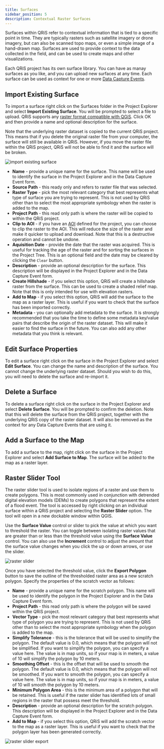 ```yaml
---
title: Surfaces
sidebar_position: 5
description: Contextual Raster Surfaces
---
```


Surfaces within QRiS refer to contextual information that is tied to a specific point in time. They are typically rasters such as satellite imagery or drone imagery, but can also be scanned topo maps, or even a simple image of a hand-drawn map. Surfaces are used to provide context to the data collected in the field, and can be used to create maps and other visualizations.

Each QRiS project has its own surface library. You can have as manay surfaces as you like, and you can upload new surfaces at any time. Each surface can be used as context for one or more [Data Capture Events](/software-help/dce). 

## Import Existing Surface

To import a surface right click on the Surfaces folder in the Project Explorer and select **Import Existing Surface**. You will be prompted to select a file to upload. QRiS supports any [raster format compatible with QGiS](https://docs.qgis.org/2.18/en/docs/user_manual/working_with_vector/supported_data.html). Click OK and then provide a name and optional description for the surface.

Note that the underlying raster dataset is copied to the current QRiS project. This means that if you delete the original raster file from your computer, the surface will still be available in QRiS. However, if you move the raster file within the QRiS project, QRiS will not be able to find it and the surface will be broken.

![import existing surface](/images/software-help/create-surface.png)

- **Name** - provide a unique name for the surface. This name will be used to identify the surface in the Project Explorer and in the Data Capture Event form.
- **Source Path** - this ready only and refers to raster file that was selected.
- **Raster Type** - pick the most relevant category that best represents what type of surface you are trying to represent. This is not used by QRiS other than to select the most appropriate symbology when the raster is added to the map.
- **Project Path** - this read only path is where the raster will be copied to within the QRiS project.
- **Clip to AOI** - if you have an [AOI](/software-help/aoi) defined for the project, you can choose to clip the raster to the AOI. This will reduce the size of the raster and make it quicker to upload and download. Note that this is a destructive operation and cannot be undone.
- **Aquisition Date** - provide the date that the raster was acquired. This is useful for tracking the age of the raster and for sorting the surfaces in the Project Tree. This is an optional field and the date may be cleared by clicking the `Clear` button.
- **Description** - provide an optional description for the surface. This description will be displayed in the Project Explorer and in the Data Capture Event form.
- **Create Hillshade** - if you select this option, QRiS will create a hillshade raster from the surface. This can be used to create a shaded relief map. Note that this is only intended for use with elevation rasters.
- **Add to Map** - if you select this option, QRiS will add the surface to the map as a raster layer. This is useful if you want to check that the surface has been imported correctly.
- **Metadata** - you can optionally add metadata to the surface. It is strongly recommended that you take the time to define some metadata key/value pairs that describe the origin of the raster dataset. This will make it easier to find the surface in the future. You can also add any other metadata that you think is relevant.

## Edit Surface Properties

To edit a surface right click on the surface in the Project Explorer and select **Edit Surface**. You can change the name and description of the surface. You cannot change the underlying raster dataset. Should you wish to do this, you will need to delete the surface and re-import it.

## Delete a Surface

To delete a surface right click on the surface in the Project Explorer and select **Delete Surface**. You will be prompted to confirm the deletion. Note that this will delete the surface from the QRiS project, together with the underlying QRiS copy of the raster dataset. It will also be removed as the context for any Data Capture Events that are using it.

## Add a Surface to the Map 

To add a surface to the map, right click on the surface in the Project Explorer and select **Add Surface to Map**. The surface will be added to the map as a raster layer.

## Raster Slider Tool

The raster slider tool is used to isolate regions of a raster and use them to create polygons. This is most commonly used in conjunction with detrended digital elevation models (DEMs) to create polygons that represent the extent of a flood event. The tool is accessed by right clicking on an individual surface within a QRiS project and selecting the **Raster Slider** option. The tool will open in a new dockable window within QGIS.

Use the **Surface Value** control or slider to pick the value at which you want to threshold the raster. You can toggle between isolating raster values that are greater than or less than the threshold value using the **Surface Value** control. You can also use the **Increment** control to adjust the amount that the surface value changes when you click the up or down arrows, or use the slider.

![raster slider](/images/software-help/raster-slider.png)

Once you have selected the threshold value, click the **Export Polygon** button to save the outline of the thresholded raster area as a new scratch polygon. Specify the properties of the scratch vector as follows:

- **Name** - provide a unique name for the scratch polygon. This name will be used to identify the polygon in the Project Explorer and in the Data Capture Event form.
- **Project Path** - this read only path is where the polygon will be saved within the QRiS project.
- **Vector Type** - pick the most relevant category that best represents what type of polygon you are trying to represent. This is not used by QRiS other than to select the most appropriate symbology when the polygon is added to the map.
- **Simplify Tolerance** - this is the tolerance that will be used to simplify the polygon. The default value is 0.0, which means that the polygon will not be simplified. If you want to simplify the polygon, you can specify a value here. The value is in map units, so if your map is in meters, a value of 10 will simplify the polygon by 10 meters.
- **Smoothing Offset** - this is the offset that will be used to smooth the polygon. The default value is 0.0, which means that the polygon will not be smoothed. If you want to smooth the polygon, you can specify a value here. The value is in map units, so if your map is in meters, a value of 10 will smooth the polygon by 10 meters.
- **Minimum Polygon Area** - this is the minimum area of a polygon that will be retained. This is useful if the raster slider has identified lots of small regions in the raster that possess meet the threshold.
- **Description** - provide an optional description for the scratch polygon. This description will be displayed in the Project Explorer and in the Data Capture Event form.
- **Add to Map** - if you select this option, QRiS will add the scratch vector to the map as a raster layer. This is useful if you want to check that the polygon layer has been generated correctly.

![raster slider export](/images/software-help/raster-slider-export.png)